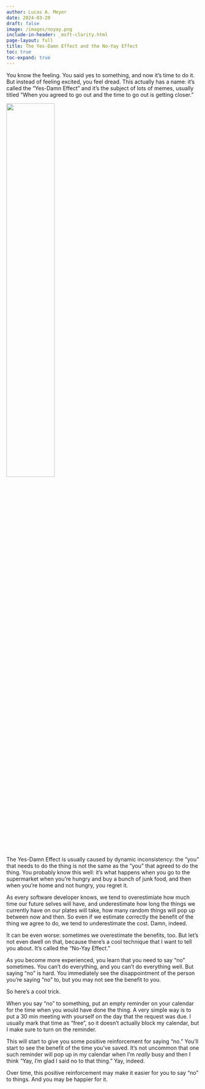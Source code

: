 ```yaml
---
author: Lucas A. Meyer
date: 2024-03-20
draft: false
image: /images/noyay.png
include-in-header: _msft-clarity.html
page-layout: full
title: The Yes-Damn Effect and the No-Yay Effect
toc: true
toc-expand: true
---
```

<article data-clarity-region="article">

You know the feeling. You said yes to something, and now it's time to do it. But instead of feeling excited, you feel dread. This actually has a name: it's called the "Yes-Damn Effect" and it's the subject of lots of memes, usually titled "When you agreed to go out and the time to go out is getting closer." 

![](/images/agree-to-go-out.jpg){width=50%}

The Yes-Damn Effect is usually caused by dynamic inconsistency: the "you" that needs to do the thing is not the same as the "you" that agreed to do the thing. You probably know this well: it's what happens when you go to the supermarket when you're hungry and buy a bunch of junk food, and then when you're home and not hungry, you regret it.

As every software developer knows, we tend to overestimiate how much time our future selves will have, and underestimate how long the things we currently have on our plates will take, how many random things will pop up between now and then. So even if we estimate correctly the benefit of the thing we agree to do, we tend to underestimate the cost. Damn, indeed. 

It can be even worse: sometimes we overestimate the benefits, too. But let's not even dwell on that, because there's a cool technique that I want to tell you about. It's called the "No-Yay Effect."

As you become more experienced, you learn that you need to say "no" sometimes. You can't do everything, and you can't do everything well. But saying "no" is hard. You immediately see the disappointment of the person you're saying "no" to, but you may not see the benefit to you.

So here's a cool trick.

When you say "no" to something, put an empty reminder on your calendar for the time when you would have done the thing. A very simple way is to put a 30 min meeting with yourself on the day that the request was due. I usually mark that time as "free", so it doesn't actually block my calendar, but I make sure to turn on the reminder.

This will start to give you some positive reinforcement for saying "no." You'll start to see the benefit of the time you've saved. It's not uncommon that one such reminder will pop up in my calendar when I'm _really_ busy and then I think "Yay, I'm glad I said no to that thing." Yay, indeed.

Over time, this positive reinforcement may make it easier for you to say "no" to things. And you may be happier for it.

</article>